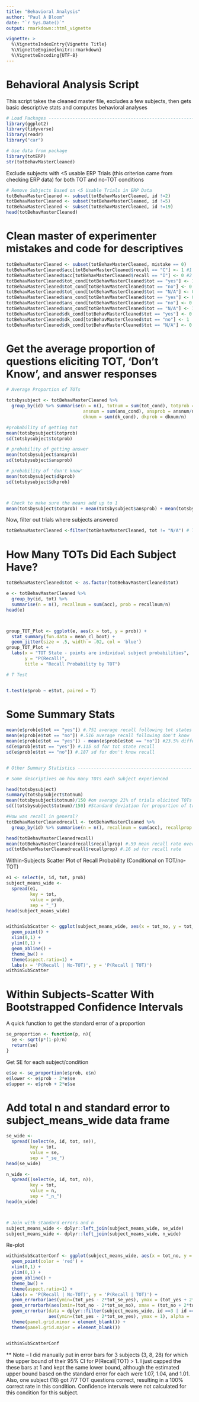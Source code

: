 ```yaml
---
title: "Behavioral Analysis"
author: "Paul A Bloom"
date: "`r Sys.Date()`"
output: rmarkdown::html_vignette

vignette: >
  %\VignetteIndexEntry{Vignette Title}
  %\VignetteEngine{knitr::rmarkdown}
  %\VignetteEncoding{UTF-8}
---
```


# Behavioral Analysis Script

This script takes the cleaned master file, excludes a few subjects, then gets basic descriptive stats and computes behavioral analyses


```r
# Load Packages -----------------------------------------------------------
library(ggplot2)
library(tidyverse)
library(readr)
library("car")

# Use data from package
library(totERP)
str(totBehavMasterCleaned)
```

Exclude subjects with <5 usable ERP Trials (this criterion came from checking ERP data) for both TOT and no-TOT conditions
```r
# Remove Subjects Based on <5 Usable Trials in ERP Data
totBehavMasterCleaned <- subset(totBehavMasterCleaned, id !=2)
totBehavMasterCleaned <- subset(totBehavMasterCleaned, id !=5)
totBehavMasterCleaned <- subset(totBehavMasterCleaned, id !=19)
head(totBehavMasterCleaned)
```

# Clean master of experimenter mistakes and code for descriptives

```r
totBehavMasterCleaned <- subset(totBehavMasterCleaned, mistake == 0)
totBehavMasterCleaned$acc[totBehavMasterCleaned$recall == "C"] <- 1 #1 for correct
totBehavMasterCleaned$acc[totBehavMasterCleaned$recall == "I"] <- 0 #2 for incorrect
totBehavMasterCleaned$tot_cond[totBehavMasterCleaned$tot == "yes"] <- 1
totBehavMasterCleaned$tot_cond[totBehavMasterCleaned$tot == "no"] <- 0
totBehavMasterCleaned$tot_cond[totBehavMasterCleaned$tot == "N/A"] <- 0
totBehavMasterCleaned$ans_cond[totBehavMasterCleaned$tot == "yes"] <- 0
totBehavMasterCleaned$ans_cond[totBehavMasterCleaned$tot == "no"] <- 0
totBehavMasterCleaned$ans_cond[totBehavMasterCleaned$tot == "N/A"] <- 1
totBehavMasterCleaned$dk_cond[totBehavMasterCleaned$tot == "yes"] <- 0
totBehavMasterCleaned$dk_cond[totBehavMasterCleaned$tot == "no"] <- 1
totBehavMasterCleaned$dk_cond[totBehavMasterCleaned$tot == "N/A"] <- 0

```

# Get the average proportion of questions eliciting TOT, 'Don't Know', and answer responses
```r

# Average Proportion of TOTs

totsbysubject <- totBehavMasterCleaned %>%
  group_by(id) %>% summarise(n = n(), totnum = sum(tot_cond), totprob = totnum/n,
                             ansnum = sum(ans_cond), ansprob = ansnum/n,
                             dknum = sum(dk_cond), dkprob = dknum/n)

#probability of getting tot
mean(totsbysubject$totprob)
sd(totsbysubject$totprob)

# probability of getting answer
mean(totsbysubject$ansprob)
sd(totsbysubject$ansprob)

# probability of 'don't know'
mean(totsbysubject$dkprob)
sd(totsbysubject$dkprob)



# Check to make sure the means add up to 1
mean(totsbysubject$totprob) + mean(totsbysubject$ansprob) + mean(totsbysubject$dkprob)

```

Now, filter out trials where subjects answered
```r
totBehavMasterCleaned <-filter(totBehavMasterCleaned, tot != "N/A") # Take Out Trials Where Subject Answered

```

# How Many TOTs Did Each Subject Have?
```r

totBehavMasterCleaned$tot <- as.factor(totBehavMasterCleaned$tot)

e <- totBehavMasterCleaned %>% 
  group_by(id, tot) %>%
  summarise(n = n(), recallnum = sum(acc), prob = recallnum/n)
head(e)



group_TOT_Plot <- ggplot(e, aes(x = tot, y = prob)) + 
  stat_summary(fun.data = mean_cl_boot) + 
  geom_jitter(size = .5, width = .02, col = 'blue')
group_TOT_Plot + 
  labs(x = "TOT State - points are individual subject probabilities", 
       y = "P(Recall)", 
       title = "Recall Probability by TOT")

# T Test


t.test(e$prob ~ e$tot, paired = T)


```
# Some Summary Stats

```r
mean(e$prob[e$tot == "yes"]) #.751 average recall following tot states
mean(e$prob[e$tot == "no"]) #.516 average recall following don't know
mean(e$prob[e$tot == "yes"]) - mean(e$prob[e$tot == "no"]) #23.5% difference
sd(e$prob[e$tot == "yes"]) #.115 sd for tot state recall
sd(e$prob[e$tot == "no"]) #.187 sd for don't know recall


# Other Summary Statistics -------------------------------------------

# Some descriptives on how many TOTs each subject experienced

head(totsbysubject)
summary(totsbysubject$totnum)
mean(totsbysubject$totnum)/150 #on average 21% of trials elicited TOTs
sd((totsbysubject$totnum)/150) #Standard deviation for proportion of trials eliciting TOTs (.085)

#How was recall in general?
totBehavMasterCleanedrecall <- totBehavMasterCleaned %>% 
  group_by(id) %>% summarise(n = n(), recallnum = sum(acc), recallprop = recallnum/n)

head(totBehavMasterCleanedrecall)
mean(totBehavMasterCleanedrecall$recallprop) #.59 mean recall rate overall
sd(totBehavMasterCleanedrecall$recallprop) #.16 sd for recall rate

```

Within-Subjects Scatter Plot of Recall Probability (Conditional on TOT/no-TOT)

```r
e1 <- select(e, id, tot, prob)
subject_means_wide <-
  spread(e1,
         key = tot,
         value = prob,
         sep = "_")
head(subject_means_wide)


withinSubScatter <- ggplot(subject_means_wide, aes(x = tot_no, y = tot_yes)) +
  geom_point() +
  xlim(0,1) +
  ylim(0,1) +
  geom_abline() + 
  theme_bw() + 
  theme(aspect.ratio=1) +
  labs(x = 'P(Recall | No-TOT)', y = 'P(Recall | TOT)')
withinSubScatter
```

# Within Subjects-Scatter With Bootstrapped Confidence Intervals

A quick function to get the standard error of a proportion
```r

se_proportion <- function(p, n){
  se <- sqrt(p*(1-p)/n)
  return(se)
}
```

Get SE for each subject/condition
```r
e$se <- se_proportion(e$prob, e$n)
e$lower <- e$prob - 2*e$se
e$upper <- e$prob + 2*e$se

```



# Add total n and standard error to subject_means_wide data frame

```r
se_wide <-
  spread((select(e, id, tot, se)),
         key = tot,
         value = se,
         sep = "_se_")
head(se_wide)

n_wide <-
  spread((select(e, id, tot, n)),
         key = tot,
         value = n,
         sep = "_n_")
head(n_wide)



# Join with standard errors and n
subject_means_wide <- dplyr::left_join(subject_means_wide, se_wide)
subject_means_wide <- dplyr::left_join(subject_means_wide, n_wide)

```
Re-plot
```r
withinSubScatterConf <- ggplot(subject_means_wide, aes(x = tot_no, y = tot_yes)) +
  geom_point(color = 'red') +
  xlim(0,1) +
  ylim(0,1) +
  geom_abline() + 
  theme_bw() + 
  theme(aspect.ratio=1) +
  labs(x = 'P(Recall | No-TOT)', y = 'P(Recall | TOT)') +
  geom_errorbar(aes(ymin=(tot_yes - 2*tot_se_yes), ymax = (tot_yes + 2*tot_se_yes)), alpha = .3) +
  geom_errorbarh(aes(xmin=(tot_no - 2*tot_se_no), xmax = (tot_no + 2*tot_se_no)), alpha = .3) +
  geom_errorbar(data = dplyr::filter(subject_means_wide, id ==3 | id == 8 | id == 28), 
                aes(ymin=(tot_yes - 2*tot_se_yes), ymax = 1), alpha = .3, width = 0) +
  theme(panel.grid.minor = element_blank()) +
  theme(panel.grid.major = element_blank())


withinSubScatterConf
```

** Note -- I did manually put in error bars for 3 subjects (3, 8, 28) for which the upper bound of their 95% CI for P(Recall|TOT) > 1. I just capped the these bars at 1 and kept the same lower bound, although the estimated upper bound based on the standard error for each were 1.07, 1.04, and 1.01. Also, one subject (16) got 7/7 TOT questions correct, resulting in a 100% correct rate in this condition. Confidence intervals were not calculated for this condition for this subject. 


